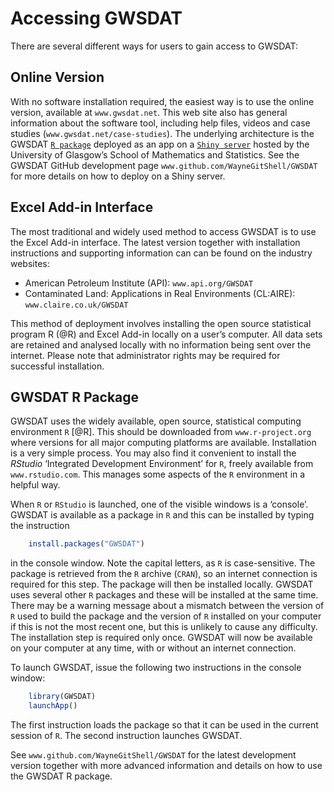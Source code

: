 # Accessing GWSDAT {#AccessingGWSDAT}

There are several different ways for users to gain access to GWSDAT: 

## Online Version {#GWSDATOnline}
With no software installation required, the easiest way is to use the online version, available at `www.gwsdat.net`. This web site also has general information about the software tool, including help files, videos and case studies (`www.gwsdat.net/case-studies`). The underlying architecture is the GWSDAT [`R package`](#GWSDATRPackage) deployed as an app on a [`Shiny server`](https://shiny.rstudio.com/articles/shiny-server.html) hosted by the University of Glasgow's School of Mathematics and Statistics. See the GWSDAT GitHub development page `www.github.com/WayneGitShell/GWSDAT` for more details on how to deploy on a Shiny server. 

## Excel Add-in Interface {#ExcelDataEntryInterface}
The most traditional and  widely used method to access GWSDAT is to use the Excel Add-in interface. The latest version together with installation instructions and supporting information can can be found on the industry websites:

* American Petroleum Institute (API): `www.api.org/GWSDAT`
* Contaminated Land: Applications in Real Environments (CL:AIRE): `www.claire.co.uk/GWSDAT`

This method of deployment involves installing the open source statistical program R (@R) and Excel Add-in locally on a user's computer. All data sets are retained and analysed locally with no information being sent over the internet. Please note that administrator rights may be required for successful installation. 


## GWSDAT R Package {#GWSDATRPackage}
GWSDAT uses the widely available, open source, statistical computing environment `R` [@R].  This should be downloaded from `www.r-project.org` where versions for all major computing platforms are available.  Installation is a very simple process.  You may also find it convenient to install the *RStudio* 'Integrated Development Environment' for `R`, freely available from `www.rstudio.com`.  This manages some aspects of the `R` environment in a helpful way.

When `R` or `RStudio` is launched, one of the visible windows is a 'console'.  GWSDAT is available as a package in `R` and this can be installed by typing the instruction
```r
    install.packages("GWSDAT")
```
in the console window.  Note the capital letters, as `R` is case-sensitive.  The package is retrieved from the `R` archive (`CRAN`), so an internet connection is required for this step.  The package will then be installed locally.  GWSDAT uses several other `R` packages and these will be installed at the same time.  There may be a warning message about a mismatch between the version of `R` used to build the package and the version of `R` installed on your computer if this is not the most recent one, but this is unlikely to cause any difficulty.  The installation step is required only once.  GWSDAT will now be available on your computer at any time, with or without an internet connection.


To launch GWSDAT, issue the following two instructions in the console window:
```r
    library(GWSDAT)
    launchApp()
```
The first instruction loads the package so that it can be used in the current session of `R`.  The second instruction launches GWSDAT.


See `www.github.com/WayneGitShell/GWSDAT` for  the latest development version together with more advanced information and details on how to use the GWSDAT R package.  



